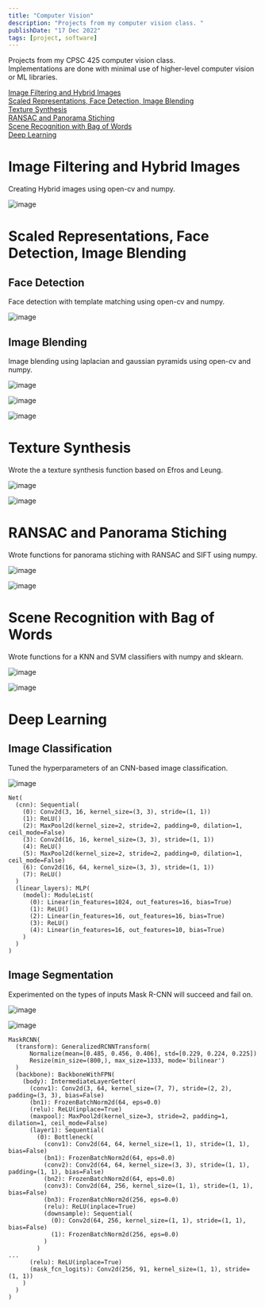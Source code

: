 ```yaml
---
title: "Computer Vision"
description: "Projects from my computer vision class. "
publishDate: "17 Dec 2022"
tags: [project, software]
---
```


Projects from my CPSC 425 computer vision class.  
Implementations are done with minimal use of higher-level computer vision or ML libraries.

[Image Filtering and Hybrid Images](#image-filtering-and-hybrid-images)  
[Scaled Representations, Face Detection, Image Blending](#scaled-representations-face-detection-image-blending)  
[Texture Synthesis](#texture-synthesis)  
[RANSAC and Panorama Stiching](#ransac-and-panorama-stiching)  
[Scene Recognition with Bag of Words](#scene-recognition-with-bag-of-words)  
[Deep Learning](#deep-learning)

# Image Filtering and Hybrid Images <a name="image-filtering-and-hybrid-images" />

Creating Hybrid images using open-cv and numpy.

![image](/static/images/computer-vision14.png)

# Scaled Representations, Face Detection, Image Blending <a name="scaled-representations-face-detection-image-blending" />

## Face Detection

Face detection with template matching using open-cv and numpy.

![image](/static/images/computer-vision13.png)

## Image Blending

Image blending using laplacian and gaussian pyramids using open-cv and numpy.

![image](/static/images/computer-vision10.png)

![image](/static/images/computer-vision11.png)

![image](/static/images/computer-vision12.png)

# Texture Synthesis <a name="texture-synthesis" />

Wrote the a texture synthesis function based on Efros and Leung.

![image](/static/images/computer-vision8.png)

![image](/static/images/computer-vision9.png)

# RANSAC and Panorama Stiching <a name="ransac-and-panorama-stiching" />

Wrote functions for panorama stiching with RANSAC and SIFT using numpy.

![image](/static/images/computer-vision7.png)

![image](/static/images/computer-vision6.png)

# Scene Recognition with Bag of Words <a name="scene-recognition-with-bag-of-words" />

Wrote functions for a KNN and SVM classifiers with numpy and sklearn.

![image](/static/images/computer-vision4.png)

![image](/static/images/computer-vision5.png)

# Deep Learning <a name="deep-learning" />

## Image Classification

Tuned the hyperparameters of an CNN-based image classification.

![image](/static/images/computer-vision2.png)

```
Net(
  (cnn): Sequential(
    (0): Conv2d(3, 16, kernel_size=(3, 3), stride=(1, 1))
    (1): ReLU()
    (2): MaxPool2d(kernel_size=2, stride=2, padding=0, dilation=1, ceil_mode=False)
    (3): Conv2d(16, 16, kernel_size=(3, 3), stride=(1, 1))
    (4): ReLU()
    (5): MaxPool2d(kernel_size=2, stride=2, padding=0, dilation=1, ceil_mode=False)
    (6): Conv2d(16, 64, kernel_size=(3, 3), stride=(1, 1))
    (7): ReLU()
  )
  (linear_layers): MLP(
    (model): ModuleList(
      (0): Linear(in_features=1024, out_features=16, bias=True)
      (1): ReLU()
      (2): Linear(in_features=16, out_features=16, bias=True)
      (3): ReLU()
      (4): Linear(in_features=16, out_features=10, bias=True)
    )
  )
)
```

## Image Segmentation

Experimented on the types of inputs Mask R-CNN will succeed and fail on.

![image](/static/images/computer-vision1.png)

![image](/static/images/computer-vision3.png)

```
MaskRCNN(
  (transform): GeneralizedRCNNTransform(
      Normalize(mean=[0.485, 0.456, 0.406], std=[0.229, 0.224, 0.225])
      Resize(min_size=(800,), max_size=1333, mode='bilinear')
  )
  (backbone): BackboneWithFPN(
    (body): IntermediateLayerGetter(
      (conv1): Conv2d(3, 64, kernel_size=(7, 7), stride=(2, 2), padding=(3, 3), bias=False)
      (bn1): FrozenBatchNorm2d(64, eps=0.0)
      (relu): ReLU(inplace=True)
      (maxpool): MaxPool2d(kernel_size=3, stride=2, padding=1, dilation=1, ceil_mode=False)
      (layer1): Sequential(
        (0): Bottleneck(
          (conv1): Conv2d(64, 64, kernel_size=(1, 1), stride=(1, 1), bias=False)
          (bn1): FrozenBatchNorm2d(64, eps=0.0)
          (conv2): Conv2d(64, 64, kernel_size=(3, 3), stride=(1, 1), padding=(1, 1), bias=False)
          (bn2): FrozenBatchNorm2d(64, eps=0.0)
          (conv3): Conv2d(64, 256, kernel_size=(1, 1), stride=(1, 1), bias=False)
          (bn3): FrozenBatchNorm2d(256, eps=0.0)
          (relu): ReLU(inplace=True)
          (downsample): Sequential(
            (0): Conv2d(64, 256, kernel_size=(1, 1), stride=(1, 1), bias=False)
            (1): FrozenBatchNorm2d(256, eps=0.0)
          )
        )
...
      (relu): ReLU(inplace=True)
      (mask_fcn_logits): Conv2d(256, 91, kernel_size=(1, 1), stride=(1, 1))
    )
  )
)
```

